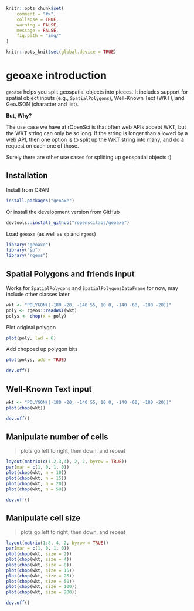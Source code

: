 <!--
%\VignetteEngine{knitr::knitr}
%\VignetteIndexEntry{geoaxe introduction}
%\VignetteEncoding{UTF-8}
-->

```r
knitr::opts_chunk$set(
	comment = "#>",
	collapse = TRUE,
	warning = FALSE,
	message = FALSE,
	fig.path = "img/"
)

knitr::opts_knit$set(global.device = TRUE)
```

geoaxe introduction
======

`geoaxe` helps you split geospatial objects into pieces. It includes support for 
spatial object inputs (e.g., `SpatialPolygons`), Well-Known Text (WKT), and GeoJSON 
(character and list).

__But, Why?__

The use case we have at rOpenSci is that often web APIs accept WKT, but the WKT string
can only be so long. If the string is longer than allowed by a web API, then one option
is to split up the WKT string into many, and do a request on each one of those.

Surely there are other use cases for splitting up geospatial objects :)

## Installation

Install from CRAN

```r
install.packages("geoaxe")
```

Or install the development version from GitHub

```r
devtools::install_github("ropenscilabs/geoaxe")
```

Load `geoaxe` (as well as `sp` and `rgeos`)

```r
library("geoaxe")
library("sp")
library("rgeos")
```

## Spatial Polygons and friends input

Works for `SpatialPolygons` and `SpatialPolygonsDataFrame` for now, may include other classes later

```r
wkt <- "POLYGON((-180 -20, -140 55, 10 0, -140 -60, -180 -20))"
poly <- rgeos::readWKT(wkt)
polys <- chop(x = poly)
```

Plot original polygon

```r
plot(poly, lwd = 6)
```

Add chopped up polygon bits

```r
plot(polys, add = TRUE)
```

```r
dev.off()
```

## Well-Known Text input

```r
wkt <- "POLYGON((-180 -20, -140 55, 10 0, -140 -60, -180 -20))"
plot(chop(wkt))
```

```r
dev.off()
```

## Manipulate number of cells

> plots go left to right, then down, and repeat

```r
layout(matrix(c(1,2,3,4), 2, 2, byrow = TRUE))
par(mar = c(1, 0, 1, 0))
plot(chop(wkt, n = 10))
plot(chop(wkt, n = 15))
plot(chop(wkt, n = 20))
plot(chop(wkt, n = 50))
```

```r
dev.off()
```

## Manipulate cell size

> plots go left to right, then down, and repeat

```r
layout(matrix(1:8, 4, 2, byrow = TRUE))
par(mar = c(1, 0, 1, 0))
plot(chop(wkt, size = 2))
plot(chop(wkt, size = 4))
plot(chop(wkt, size = 8))
plot(chop(wkt, size = 15))
plot(chop(wkt, size = 25))
plot(chop(wkt, size = 50))
plot(chop(wkt, size = 100))
plot(chop(wkt, size = 200))
```

```r
dev.off()
```
